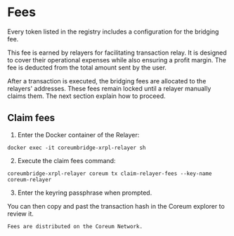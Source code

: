 # Fees

Every token listed in the registry includes a configuration for the bridging fee.

This fee is earned by relayers for facilitating transaction relay. It is designed to cover their
operational expenses while also ensuring a profit margin. The fee is deducted from the total amount
sent by the user.

After a transaction is executed, the bridging fees are allocated to the relayers' addresses. These
fees remain locked until a relayer manually claims them. The next section explain how to proceed.

## Claim fees

1. Enter the Docker container of the Relayer:

`docker exec -it coreumbridge-xrpl-relayer sh`

2. Execute the claim fees command:

`coreumbridge-xrpl-relayer coreum tx claim-relayer-fees --key-name coreum-relayer`

3. Enter the keyring passphrase when prompted.

You can then copy and past the transaction hash in the Coreum explorer to review it.

`Fees are distributed on the Coreum Network.`
